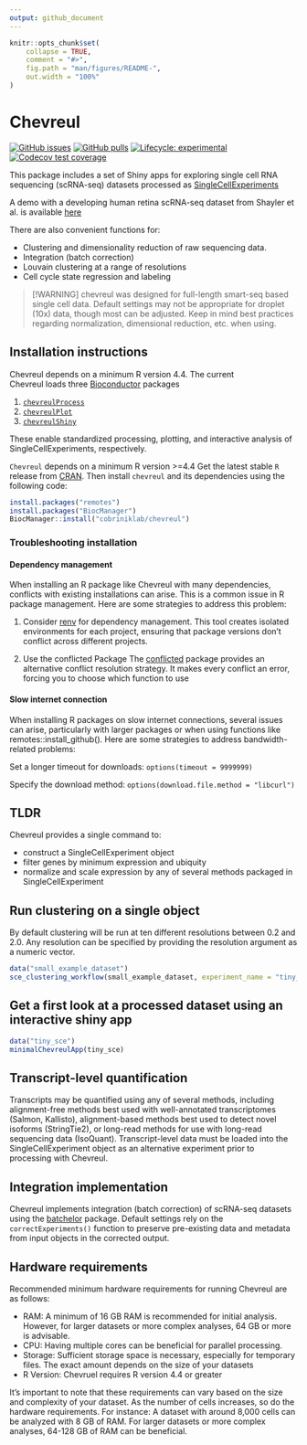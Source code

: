```yaml
---
output: github_document
---
```


<!-- README.md is generated from README.Rmd. Please edit that file -->

```r
knitr::opts_chunk$set(
    collapse = TRUE,
    comment = "#>",
    fig.path = "man/figures/README-",
    out.width = "100%"
)
```

# Chevreul

<!-- badges: start -->
[![GitHub issues](https://img.shields.io/github/issues/cobriniklab/chevreul)](https://github.com/cobriniklab/chevreul/issues)
[![GitHub pulls](https://img.shields.io/github/issues-pr/cobriniklab/chevreul)](https://github.com/cobriniklab/chevreul/pulls)
[![Lifecycle: experimental](https://img.shields.io/badge/lifecycle-experimental-orange.svg)](https://lifecycle.r-lib.org/articles/stages.html#experimental)
[![Codecov test coverage](https://codecov.io/gh/cobriniklab/chevreul/graph/badge.svg)](https://app.codecov.io/gh/cobriniklab/chevreul)
<!-- badges: end -->

This package includes a set of Shiny apps for exploring single cell RNA sequencing (scRNA-seq) datasets processed as
<a href="https://bioconductor.org/packages/devel/bioc/vignettes/SingleCellExperiment/inst/doc/intro.html" target="_blank" rel="noopener noreferrer">SingleCellExperiments</a>

A demo with a developing human retina scRNA-seq dataset from Shayler et al. is available <a href="http://cobrinik-1.saban-chla.usc.edu:8080/app/objectApp" target="_blank" rel="noopener noreferrer">here</a>

There are also convenient functions for:

-   Clustering and dimensionality reduction of raw sequencing data.
-   Integration (batch correction)
-   Louvain clustering at a range of resolutions
-   Cell cycle state regression and labeling

> [!WARNING]
> chevreul was designed for full-length smart-seq based single cell data. Default settings may not be appropriate for droplet (10x) data, though most can be adjusted. Keep in mind best practices regarding normalization, dimensional reduction, etc. when using. 

## Installation instructions

Chevreul depends on a minimum R version 4.4. The current  
Chevreul loads three [Bioconductor](http://bioconductor.org/) packages 

1. [`chevreulProcess`](https://github.com/cobriniklab/chevreulProcess)
2. [`chevreulPlot`](https://github.com/cobriniklab/chevreulPlot)
3. [`chevreulShiny`](https://github.com/cobriniklab/chevreulShiny)

These enable standardized processing, plotting, and interactive analysis of SingleCellExperiments, respectively.

`Chevreul` depends on a minimum R version >=4.4
Get the latest stable `R` release from [CRAN](http://cran.r-project.org/). Then install `chevreul` and its dependencies using the following code:

```r
install.packages("remotes")
install.packages("BiocManager")
BiocManager::install("cobriniklab/chevreul")
```

### Troubleshooting installation

#### Dependency management

When installing an R package like Chevreul with many dependencies, conflicts with existing installations can arise. This is a common issue in R package management. Here are some strategies to address this problem:

1. Consider <a href="https://rstudio.github.io/renv/articles/renv.html" target="_blank" rel="noopener noreferrer">renv</a> for dependency management. This tool creates isolated environments for each project, ensuring that package versions don't conflict across different projects.

2. Use the conflicted Package
The <a href="https://conflicted.r-lib.org" target="_blank" rel="noopener noreferrer">conflicted</a> package provides an alternative conflict resolution strategy. It makes every conflict an error, forcing you to choose which function to use

#### Slow internet connection

When installing R packages on slow internet connections, several issues can arise, particularly with larger packages or when using functions like remotes::install_github(). Here are some strategies to address bandwidth-related problems:

Set a longer timeout for downloads:
`options(timeout = 9999999)`

Specify the download method:
`options(download.file.method = "libcurl")`

## TLDR

Chevreul provides a single command to:

-   construct a SingleCellExperiment object
-   filter genes by minimum expression and ubiquity
-   normalize and scale expression by any of several methods packaged in SingleCellExperiment

## Run clustering on a single object

By default clustering will be run at ten different resolutions between 0.2 and 2.0. Any resolution can be specified by providing the resolution argument as a numeric vector.

```r
data("small_example_dataset")
sce_clustering_workflow(small_example_dataset, experiment_name = "tiny_sce", organism = "human")
```

## Get a first look at a processed dataset using an interactive shiny app

```r
data("tiny_sce")
minimalChevreulApp(tiny_sce)
```

## Transcript-level quantification

Transcripts may be quantified using any of several methods, including alignment-free methods best used with well-annotated transcriptomes (Salmon, Kallisto), alignment-based methods best used to detect novel isoforms (StringTie2), or long-read methods for use with long-read sequencing data (IsoQuant). Transcript-level data must be loaded into the SingleCellExperiment object as an alternative experiment prior to processing with Chevreul. 

## Integration implementation 

Chevreul implements integration (batch correction) of scRNA-seq datasets 
using the 
<a href="https://bioconductor.org/packages/devel/bioc/vignettes/batchelor/inst/doc/correction.html" target="_blank" rel="noopener noreferrer">batchelor</a> package. Default settings rely on the `correctExperiments()` function to preserve pre-existing data and metadata from input objects in the corrected output.

## Hardware requirements 

Recommended minimum hardware requirements for running Chevreul are as follows:
    
- RAM: A minimum of 16 GB RAM is recommended for initial analysis. However, for larger datasets or more complex analyses, 64 GB or more is advisable.
- CPU: Having multiple cores can be beneficial for parallel processing. 
- Storage: Sufficient storage space is necessary, especially for temporary files. The exact amount depends on the size of your datasets
- R Version: Chevruel requires R version 4.4 or greater

It's important to note that these requirements can vary based on the size and complexity of your dataset. As the number of cells increases, so do the hardware requirements. For instance: A dataset with around 8,000 cells can be analyzed with 8 GB of RAM. For larger datasets or more complex analyses, 64-128 GB of RAM can be beneficial.
